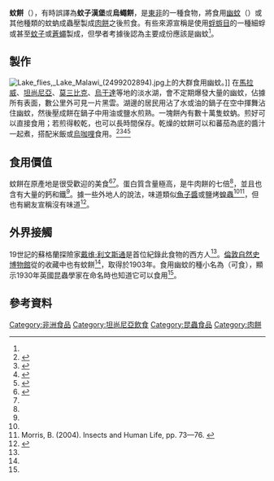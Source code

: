 '''蚊餅'''（{{lang-ny|Kungu}}），有時誤譯為'''蚊子漢堡'''或'''烏蠅餅'''，是[[東非|東非]]的一種食物，將食用[[幽蚊|幽蚊]]（{{lang|la|''Chaoborus edulis''}}）或其他種類的蚊蚋成蟲壓製成[[肉餅|肉餅]]之後煎食。有些來源宣稱是使用[[蜉蝣目|蜉蝣目]]的一種細蜉{{lang|la|''Caenis kungu''}}或甚至[[蚊子|蚊子]]或[[蒼蠅|蒼蠅]]製成，但學者考據後認為主要成份應該是幽蚊<ref name=Foliart/>。

==製作==
[[File:Lake_flies,_Lake_Malawi_(2499202894).jpg|thumb]]上的大群食用幽蚊。]]
在[[馬拉威|馬拉威]]、[[坦尚尼亞|坦尚尼亞]]、[[莫三比克|莫三比克]]、[[烏干達|烏干達]]等地的淡水湖，會不定期爆發大量的幽蚊，佔據所有表面，數公里外可見一片黑雲。湖邊的居民用沾了水或油的鍋子在空中揮舞沾住幽蚊，然後壓成餅在鍋子中用油或鹽水煎熟。一塊餅內有數十萬隻蚊蚋。煎好可以直接食用；若煎得較乾，也可以長時間保存。乾燥的蚊餅可以和蕃茄為底的醬汁一起煮，搭配米飯或[[烏咖哩|烏咖哩]]食用。<ref name=Broza>{{cite book|author=Broza M.|year=2004|chapter=Midges as Human Food|title=Encyclopedia of Entomology|publisher=Springer|city=Dordrecht|doi=10.1007/0-306-48380-7_2668}}</ref><ref name=Foliart>{{cite book|title=The Human Use of Insects as a Food Resource: A Bibliographic Account in Progress|author=Gene R. De Foliart|chapter=Chapter 18. Central and Eastern Africa: Kenya, Malawi, Tanzania, Uganda|url=https://insectsasfood.russell.wisc.edu/wp-content/uploads/sites/246/2012/09/Book_Chapter_18.pdf|access-date=2020-12-10|archive-date=2020-09-06|archive-url=https://web.archive.org/web/20200906170544/https://insectsasfood.russell.wisc.edu/wp-content/uploads/sites/246/2012/09/Book_Chapter_18.pdf|dead-url=no}}</ref><ref name=BBC>{{cite media|title=Swarm: Nature's Incredible Invasions|publisher=BBC|author=Philip Dalton, Robert Pilley|year=2009|url=https://www.bbc.co.uk/programmes/b00gkrm2|access-date=2020-12-10|archive-date=2021-05-05|archive-url=https://web.archive.org/web/20210505003703/https://www.bbc.co.uk/programmes/b00gkrm2|dead-url=no}}</ref><ref name="SG">{{cite book|title=Insects: An Edible Field Guide|last1=Gates|first1=Stefan}}</ref>

==食用價值==
蚊餅在原產地是很受歡迎的美食<ref name="MB">{{cite book|title=Ninety-nine More Maggots, Mites, and Munchers|url=https://archive.org/details/ninetyninemorema00bere|last1=Berenbaum|first1=May}}</ref><ref name=BBC/>。蛋白質含量極高，是牛肉餅的七倍<ref name=BBC/>，並且也含有大量的鈣和鐵<ref name=Foliart/>。據一些外地人的說法，味道類似[[魚子醬|魚子醬]]或鹽烤[[蝗蟲|蝗蟲]]<ref name=Foliart/><ref name="BM">Morris, B. (2004). Insects and Human Life, pp. 73—76. {{ISBN|1-84520-075-6}}</ref>，但也有網友宣稱沒有味道<ref>{{cite news|date=2015-07-27|title=Would you eat a burger made from flies?|publisher=Fox News|url=https://www.foxnews.com/food-drink/would-you-eat-a-burger-made-from-flies|accessdate=2020-12-10|archive-date=2021-10-28|archive-url=https://web.archive.org/web/20211028033205/https://www.foxnews.com/food-drink/would-you-eat-a-burger-made-from-flies|dead-url=no}}</ref>。

==外界接觸==
19世記的蘇格蘭探險家[[戴维·利文斯通|戴维·利文斯通]]是首位紀錄此食物的西方人<ref name=Broza/>。[[倫敦自然史博物館|倫敦自然史博物館]]從的收藏中也有蚊餅<ref name=Foliart/>，取得於1903年。食用幽蚊的種小名為{{lang|la|edulis}}（可食），顯示1930年英國昆蟲學家{{le|艾德華斯|Frederick Wallace Edwards}}在命名時也知道它可以食用<ref name=Foliart/>。

==參考資料==
{{reflist}}

[[Category:非洲食品|Category:非洲食品]][[Category:坦尚尼亞飲食|Category:坦尚尼亞飲食]][[Category:昆蟲食品|Category:昆蟲食品]]
[[Category:肉餅|Category:肉餅]]